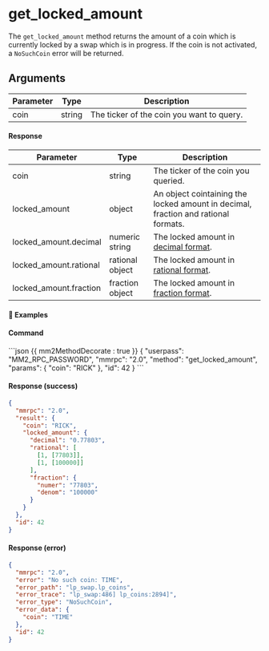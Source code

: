 # get_locked_amount

The `get_locked_amount` method returns the amount of a coin which is currently locked by a swap which is in progress. If the coin is not activated, a `NoSuchCoin` error will be returned.

## Arguments

| Parameter | Type   | Description                               |
| --------- | ------ | ----------------------------------------- |
| coin      | string | The ticker of the coin you want to query. |

#### Response

| Parameter              | Type            | Description                                                                                   |
| ---------------------- | --------------- | --------------------------------------------------------------------------------------------- |
| coin                   | string          | The ticker of the coin you queried.                                                           |
| locked_amount          | object          | An object cointaining the locked amount in decimal, fraction and rational formats.            |
| locked_amount.decimal  | numeric string  | The locked amount in [decimal format](https://www.mathsisfun.com/definitions/decimal.html).   |
| locked_amount.rational | rational object | The locked amount in [rational format](/atomicdex/api/legacy/rational_number_note.md).        |
| locked_amount.fraction | fraction object | The locked amount in [fraction format](https://www.mathsisfun.com/definitions/fraction.html). |

#### 📌 Examples

#### Command

<CodeGroup title="" tag="POST" label="get_locked_amount">
```json {{ mm2MethodDecorate : true }}
{
  "userpass": "MM2_RPC_PASSWORD",
  "mmrpc": "2.0",
  "method": "get_locked_amount",
  "params": {
    "coin": "RICK"
  },
  "id": 42
}
```
</CodeGroup>

<CollapsibleSection expandedText='Hide Response' collapsedText='Show Response'>

#### Response (success)

```json
{
  "mmrpc": "2.0",
  "result": {
    "coin": "RICK",
    "locked_amount": {
      "decimal": "0.77803",
      "rational": [
        [1, [77803]],
        [1, [100000]]
      ],
      "fraction": {
        "numer": "77803",
        "denom": "100000"
      }
    }
  },
  "id": 42
}
```

#### Response (error)

```json
{
  "mmrpc": "2.0",
  "error": "No such coin: TIME",
  "error_path": "lp_swap.lp_coins",
  "error_trace": "lp_swap:486] lp_coins:2894]",
  "error_type": "NoSuchCoin",
  "error_data": {
    "coin": "TIME"
  },
  "id": 42
}
```

</CollapsibleSection>
